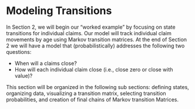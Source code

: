 # Modeling Transitions

In Section 2, we will begin our "worked example" by focusing on state transitions for individual claims. Our model will track individual claim movements by age using Markov transition matrices. At the end of Section 2 we will have a model that (probabilistically) addresses the following two questions: 

* When will a claims close?
* How will each individual claim close (i.e., close zero or close with value)?

This section will be organized in the following sub sections: defining states, organizing data, visualizing a transition matrix, selecting transition probabilities, and creation of final chains of Markov transition Matrices. 
